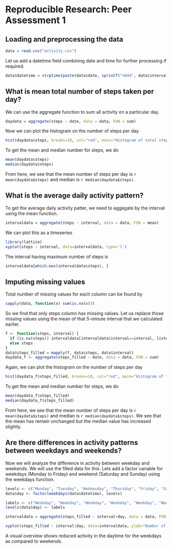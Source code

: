 # Reproducible Research: Peer Assessment 1


## Loading and preprocessing the data
```r
data = read.csv("activity.csv")
```
Let us add a datetime field combining date and time for further processing if required.
```r
data$datetime = strptime(paste(data$date, sprintf("%04d", data$interval)), format="%Y-%m-%d %H%M")
```

## What is mean total number of steps taken per day?

We can use the aggregate function to sum all activity on a particular day.
```r
daydata = aggregate(steps ~ date, data = data, FUN = sum)
```
Now we can plot the histogram on the number of steps per day
```r
hist(daydata$steps, breaks=10, col="red", main="Histogram of total steps per day", xlab="Total steps per day")
```

To get the mean and median number for steps, we do
```r
mean(daydata$steps)
median(daydata$steps)
```
From here, we see that the mean number of steps per day is `r mean(daydata$steps)` and median is `r median(daydata$steps)`.

## What is the average daily activity pattern?

To get the average daily activity patter, we need to aggegate by the interval using the mean function.
```r
intervaldata = aggregate(steps ~ interval, data = data, FUN = mean)
```
We can plot this as a timeseries
```r
library(lattice)
xyplot(steps ~ interval, data=intervaldata, type='l')
```

The interval having maximum number of steps is 
```r
intervaldata[which.max(intervaldata$steps), ]
```

## Imputing missing values
Total number of missing values for each column can be found by
```r
sapply(data, function(x) sum(is.na(x)))
```
So we find that only steps column has missing values. Let us replace those missing values using the mean of that 5-minute interval that we calculated earlier.
```r
f <- function(steps, interval) {
  if (is.na(steps)) intervaldata[intervaldata$interval==interval, ]$steps
  else steps
}
data$steps_filled = mapply(f, data$steps, data$interval)
daydata_f <- aggregate(steps_filled ~ date, data = data, FUN = sum)
```
Again, we can plot the histogram on the number of steps per day
```r
hist(daydata_f$steps_filled, breaks=10, col="red", main="Histogram of total steps per day", xlab="Total steps per day")
```

To get the mean and median number for steps, we do
```r
mean(daydata_f$steps_filled)
median(daydata_f$steps_filled)
```
From here, we see that the mean number of steps per day is `r mean(daydata$steps)` and median is `r median(daydata$steps)`. We see that the mean has remain unchanged but the median value has increased slightly. 

## Are there differences in activity patterns between weekdays and weekends?
Now we will analyze the difference in activity between weekday and weekends. We will use the filled data for this. Lets add a factor variable for weekdays (Monday to Friday) and weekend (Saturday and Sunday) using the weekdays function.
```r
levels <- c("Monday", "Tuesday", "Wednesday", "Thursday", "Friday", "Saturday", "Sunday")
data$day <- factor(weekdays(data$datetime), levels)

labels <- c("Weekday", "Weekday", "Weekday", "Weekday", "Weekday", "Weekend", "Weekend")
levels(data$day) <- labels

intervaldata = aggregate(steps_filled ~ interval+day, data = data, FUN = mean)

xyplot(steps_filled ~ interval|day, data=intervaldata, ylab="Number of steps", type='l', layout=c(1,2))

```

A visual overview shows reduced activity in the daytime for the weekdays as compared to weekends.
